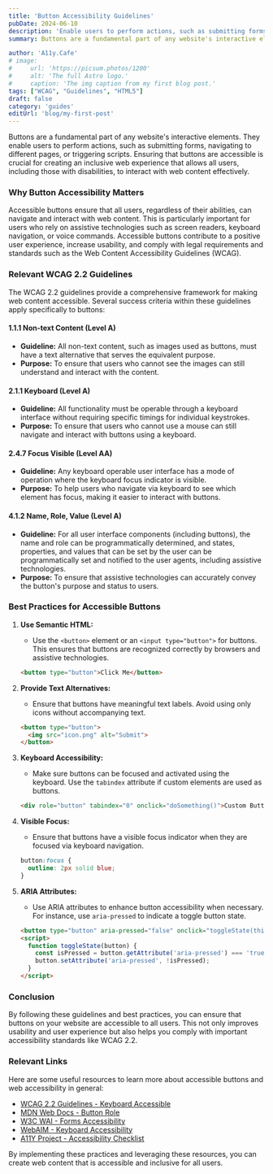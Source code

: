 ```yaml
---
title: 'Button Accessibility Guidelines'
pubDate: 2024-06-10
description: 'Enable users to perform actions, such as submitting forms, navigating to different pages, or triggering scripts.'
summary: Buttons are a fundamental part of any website's interactive elements. They enable users to perform actions, such as submitting forms, navigating to different pages, or triggering scripts. Ensuring that buttons are accessible is crucial for creating an inclusive web experience that allows all users, including those with disabilities, to interact with web content effectively.

author: 'A11y.Cafe'
# image:
#     url: 'https://picsum.photos/1200'
#     alt: 'The full Astro logo.'
#     caption: 'The img caption from my first blog post.'
tags: ["WCAG", "Guidelines", "HTML5"]
draft: false
category: 'guides'
editUrl: 'blog/my-first-post'
---
```


Buttons are a fundamental part of any website's interactive elements. They enable users to perform actions, such as submitting forms, navigating to different pages, or triggering scripts. Ensuring that buttons are accessible is crucial for creating an inclusive web experience that allows all users, including those with disabilities, to interact with web content effectively.

### Why Button Accessibility Matters

Accessible buttons ensure that all users, regardless of their abilities, can navigate and interact with web content. This is particularly important for users who rely on assistive technologies such as screen readers, keyboard navigation, or voice commands. Accessible buttons contribute to a positive user experience, increase usability, and comply with legal requirements and standards such as the Web Content Accessibility Guidelines (WCAG).

### Relevant WCAG 2.2 Guidelines

The WCAG 2.2 guidelines provide a comprehensive framework for making web content accessible. Several success criteria within these guidelines apply specifically to buttons:

#### 1.1.1 Non-text Content (Level A)
- **Guideline:** All non-text content, such as images used as buttons, must have a text alternative that serves the equivalent purpose.
- **Purpose:** To ensure that users who cannot see the images can still understand and interact with the content.

#### 2.1.1 Keyboard (Level A)
- **Guideline:** All functionality must be operable through a keyboard interface without requiring specific timings for individual keystrokes.
- **Purpose:** To ensure that users who cannot use a mouse can still navigate and interact with buttons using a keyboard.

#### 2.4.7 Focus Visible (Level AA)
- **Guideline:** Any keyboard operable user interface has a mode of operation where the keyboard focus indicator is visible.
- **Purpose:** To help users who navigate via keyboard to see which element has focus, making it easier to interact with buttons.

#### 4.1.2 Name, Role, Value (Level A)
- **Guideline:** For all user interface components (including buttons), the name and role can be programmatically determined, and states, properties, and values that can be set by the user can be programmatically set and notified to the user agents, including assistive technologies.
- **Purpose:** To ensure that assistive technologies can accurately convey the button's purpose and status to users.

### Best Practices for Accessible Buttons

1. **Use Semantic HTML:**
   - Use the `<button>` element or an `<input type="button">` for buttons. This ensures that buttons are recognized correctly by browsers and assistive technologies.

   ```html
   <button type="button">Click Me</button>
   ```

2. **Provide Text Alternatives:**
   - Ensure that buttons have meaningful text labels. Avoid using only icons without accompanying text.

   ```html
   <button type="button">
     <img src="icon.png" alt="Submit">
   </button>
   ```

3. **Keyboard Accessibility:**
   - Make sure buttons can be focused and activated using the keyboard. Use the `tabindex` attribute if custom elements are used as buttons.

   ```html
   <div role="button" tabindex="0" onclick="doSomething()">Custom Button</div>
   ```

4. **Visible Focus:**
   - Ensure that buttons have a visible focus indicator when they are focused via keyboard navigation.

   ```css
   button:focus {
     outline: 2px solid blue;
   }
   ```

5. **ARIA Attributes:**
   - Use ARIA attributes to enhance button accessibility when necessary. For instance, use `aria-pressed` to indicate a toggle button state.

   ```html
   <button type="button" aria-pressed="false" onclick="toggleState(this)">Toggle</button>
   <script>
     function toggleState(button) {
       const isPressed = button.getAttribute('aria-pressed') === 'true';
       button.setAttribute('aria-pressed', !isPressed);
     }
   </script>
   ```

### Conclusion

By following these guidelines and best practices, you can ensure that buttons on your website are accessible to all users. This not only improves usability and user experience but also helps you comply with important accessibility standards like WCAG 2.2.

### Relevant Links

Here are some useful resources to learn more about accessible buttons and web accessibility in general:

- <a href="https://www.w3.org/WAI/WCAG22/quickref/#keyboard" target="_blank">WCAG 2.2 Guidelines - Keyboard Accessible</a>
- <a href="https://developer.mozilla.org/en-US/docs/Web/Accessibility/ARIA/Roles/button_role" target="_blank">MDN Web Docs - Button Role</a>
- <a href="https://www.w3.org/WAI/tutorials/forms/" target="_blank">W3C WAI - Forms Accessibility</a>
- <a href="https://webaim.org/techniques/keyboard/" target="_blank">WebAIM - Keyboard Accessibility</a>
- <a href="https://a11yproject.com/checklist/" target="_blank">A11Y Project - Accessibility Checklist</a>

By implementing these practices and leveraging these resources, you can create web content that is accessible and inclusive for all users.